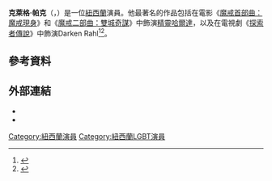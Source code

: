 {{noteTA
| G1 = Show
| G2 = Movie
| G3 = LR
}}
{{藝人
| name = 克萊格·帕克
| 類型 = 男演員
|外文名 = Craig Parker
| image = CraigParker.png
| caption =克萊格·帕克。
| birth_date = {{Birth date and age|1970|11|12|df=y}}
| birth_place = [[斐濟|斐濟]][[蘇瓦|蘇瓦]]
| occupation = 演員
| years_active = 1987年至今
| 著名角色 =[[哈爾達_(魔戒)|哈爾達]]
| IMDb = 0662164
}}
'''克萊格·帕克'''（{{lang-en|'''Craig Parker'''}}，{{bd|1970年|11月12日}}）是一位[[紐西蘭|紐西蘭]]演員。他最著名的作品包括在電影《[[魔戒首部曲：魔戒現身|魔戒首部曲：魔戒現身]]》和《[[魔戒二部曲：雙城奇謀|魔戒二部曲：雙城奇謀]]》中飾演[[精靈_(中土大陸)|精靈]][[哈爾達_(魔戒)|哈爾達]]，以及在電視劇《[[探索者傳說|探索者傳說]]》中飾演Darken Rahl<ref>{{cite web |title = Craig Parker in ''Spartacus: Blood and Sand'' |url = http://www.starz.com/originals/spartacus/cast/Glaber/CraigParker/Pages/CraigParker.aspx |accessdate = February 2, 2010 |publisher = [[Starz_(TV_channel)|Starz]] |deadurl = yes |archiveurl = https://web.archive.org/web/20110717232951/http://www.starz.com/originals/spartacus/cast/Glaber/CraigParker/Pages/CraigParker.aspx |archivedate = 2011年7月17日 }}</ref><ref>{{Cite web|url=http://www.newnownext.com/in-addition-to-a-gay-character-spartacus-also-features-out-actor-craig-parker/01/2010/|title=In Addition to a Gay Character, “Spartacus” Also Features Out Actor Craig Parker|accessdate=2019-01-18|date=2010-01-19|publisher=NewNowNext|archive-date=2020-09-28|archive-url=https://web.archive.org/web/20200928144836/http://www.newnownext.com/in-addition-to-a-gay-character-spartacus-also-features-out-actor-craig-parker/01/2010/|dead-url=no}}</ref>。

==參考資料==
{{Reflist}}

==外部連結==
{{commons category|Craig Parker}}
* {{IMDb name|0662164}}
* {{Mtime people|952616}}
{{Authority control}}

{{DEFAULTSORT:Parker, Craig}}
[[Category:紐西蘭演員|Category:紐西蘭演員]]
[[Category:紐西蘭LGBT演員|Category:紐西蘭LGBT演員]]